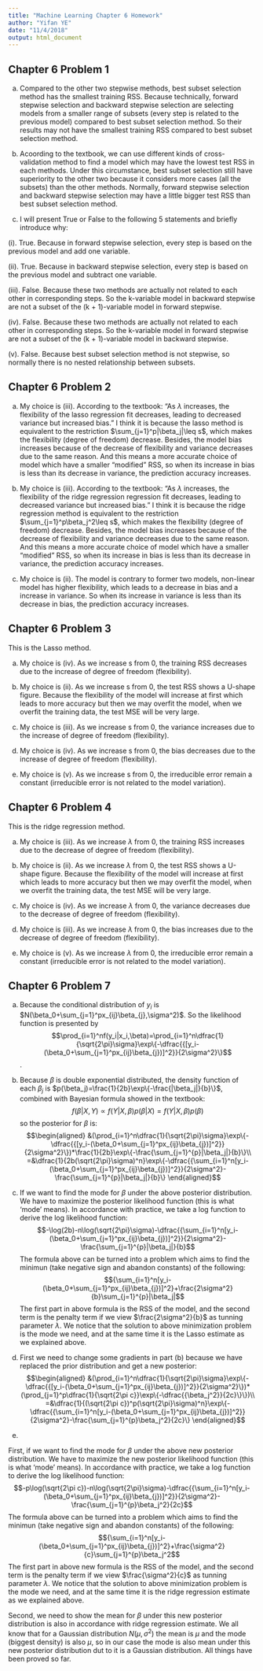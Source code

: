 ```yaml
---
title: "Machine Learning Chapter 6 Homework"
author: "Yifan YE"
date: "11/4/2018"
output: html_document
---
```

## Chapter 6 Problem 1
(a) Compared to the other two stepwise methods, best subset selection method has the smallest training RSS. Because technically, forward stepwise selection and backward stepwise selection are selecting models from a smaller range of subsets (every step is related to the previous model) compared to best subset selection method. So their results may not have the smallest training RSS compared to best subset selection method.

(b) Acoording to the textbook, we can use different kinds of cross-validation method to find a model which may have the lowest test RSS in each methods. Under this circumstance, best subset selection still have superiority to the other two because it considers more cases (all the subsets) than the other methods. Normally, forward stepwise selection and backward stepwise selection may have a little bigger test RSS than best subset selection method.

(c) I will present True or False to the following 5 statements and briefly introduce why:

(i). True. Because in forward stepwise selection, every step is based on the previous model and add one variable.

(ii). True. Because in backward stepwise selection, every step is based on the previous model and subtract one variable.

(iii). False. Because these two methods are actually not related to each other in corresponding steps. So the k-variable model in backward stepwise are not a subset of the (k + 1)-variable model in forward stepwise.

(iv). False. Because these two methods are actually not related to each other in corresponding steps. So the k-variable model in forward stepwise are not a subset of the (k + 1)-variable model in backward stepwise.

(v). False. Because best subset selection method is not stepwise, so normally there is no nested relationship between subsets. 

## Chapter 6 Problem 2
(a) My choice is (iii). According to the textbook: "As $\lambda$ increases, the flexibility of the lasso regression fit decreases, leading to decreased variance but increased bias." I think it is because the lasso method is equivalent to the restriction $\sum_{j=1}^p|\beta_j|\leq s$, which makes the flexibility (degree of freedom) decrease. Besides, the model bias increases because of the decrease of flexibility and variance decreases due to the same reason. And this means a more accurate choice of model which have a smaller "modified" RSS, so when its increase in bias is less than its decrease in variance, the prediction accuracy increases. 

(b) My choice is (iii). According to the textbook: "As $\lambda$ increases, the flexibility of the ridge regression regression fit decreases, leading to decreased variance but increased bias." I think it is because the ridge regression method is equivalent to the restriction $\sum_{j=1}^p\beta_j^2\leq s$, which makes the flexibility (degree of freedom) decrease. Besides, the model bias increases because of the decrease of flexibility and variance decreases due to the same reason. And this means a more accurate choice of model which have a smaller "modified" RSS, so when its increase in bias is less than its decrease in variance, the prediction accuracy increases. 

(c) My choice is (ii). The model is contrary to former two models, non-linear model has higher flexibility, which leads to a decrease in bias and a increase in variance. So when its increase in variance is less than its decrease in bias, the prediction accuracy increases. 

## Chapter 6 Problem 3
This is the Lasso method.

(a) My choice is (iv). As we increase s from 0, the training RSS decreases due to the increase of degree of freedom (flexibility). 

(b) My choice is (ii). As we increase s from 0, the test RSS shows a U-shape figure. Because the flexibility of the model will increase at first which leads to more accuracy but then we may overfit the model, when we overfit the training data, the test MSE will be very large.

(c) My choice is (iii). As we increase s from 0, the variance increases due to the increase of degree of freedom (flexibility).

(d) My choice is (iv). As we increase s from 0, the bias decreases due to the increase of degree of freedom (flexibility).

(e) My choice is (v). As we increase s from 0, the irreducible error remain a constant (irreducible error is not related to the model variation).

## Chapter 6 Problem 4
This is the ridge regression method.

(a) My choice is (iii). As we increase $\lambda$ from 0, the training RSS increases due to the decrease of degree of freedom (flexibility). 

(b) My choice is (ii). As we increase $\lambda$ from 0, the test RSS shows a U-shape figure. Because the flexibility of the model will increase at first which leads to more accuracy but then we may overfit the model, when we overfit the training data, the test MSE will be very large.

(c) My choice is (iv). As we increase $\lambda$ from 0, the variance decreases due to the decrease of degree of freedom (flexibility).

(d) My choice is (iii). As we increase $\lambda$ from 0, the bias increases due to the decrease of degree of freedom (flexibility).

(e) My choice is (v). As we increase $\lambda$ from 0, the irreducible error remain a constant (irreducible error is not related to the model variation).

## Chapter 6 Problem 7
(a) Because the conditional distribution of $y_i$ is $N(\beta_0+\sum_{j=1}^px_{ij}\beta_{j},\sigma^2)$. So the likelihood function is presented by $$\prod_{i=1}^nf(y_i|x_i,\beta)=\prod_{i=1}^n\dfrac{1}{\sqrt{2\pi}\sigma}\exp\{-\dfrac{{[y_i-(\beta_0+\sum_{j=1}^px_{ij}\beta_{j})]^2}}{2\sigma^2}\}$$. 

(b) Because $\beta$ is double exponential distributed, the density function of each $\beta_j$ is $p(\beta_j)=\frac{1}{2b}\exp\{-\frac{|\beta_j|}{b}\}$, combined with Bayesian formula showed in the textbook:
$$f(\beta|X,Y)\propto f(Y|X,\beta)p(\beta|X)=f(Y|X,\beta)p(\beta)$$
so the posterior for $\beta$ is:
$$\begin{aligned}
&(\prod_{i=1}^n\dfrac{1}{\sqrt{2\pi}\sigma}\exp\{-\dfrac{{[y_i-(\beta_0+\sum_{j=1}^px_{ij}\beta_{j})]^2}}{2\sigma^2}\})*\frac{1}{2b}\exp\{-\frac{\sum_{j=1}^{p}|\beta_j|}{b}\}\\
=&\dfrac{1}{2b(\sqrt{2\pi}\sigma)^n}\exp\{-\dfrac{{\sum_{i=1}^n[y_i-(\beta_0+\sum_{j=1}^px_{ij}\beta_{j})]^2}}{2\sigma^2}-\frac{\sum_{j=1}^{p}|\beta_j|}{b}\}
\end{aligned}$$

(c) If we want to find the mode for $\beta$ under the above posterior distribution. We have to maximize the posterior likelihood function (this is what 'mode' means). In accordance with practice, we take a log function to derive the log likelihood function:
$$-\log(2b)-n\log(\sqrt{2\pi}\sigma)-\dfrac{{\sum_{i=1}^n[y_i-(\beta_0+\sum_{j=1}^px_{ij}\beta_{j})]^2}}{2\sigma^2}-\frac{\sum_{j=1}^{p}|\beta_j|}{b}$$
The formula above can be turned into a problem which aims to find the minimun (take negative sign and abandon constants) of the following:
$${\sum_{i=1}^n[y_i-(\beta_0+\sum_{j=1}^px_{ij}\beta_{j})]^2}+\frac{2\sigma^2}{b}\sum_{j=1}^{p}|\beta_j|$$
The first part in above formula is the RSS of the model, and the second term is the penalty term if we view $\frac{2\sigma^2}{b}$ as tunning parameter $\lambda$. We notice that the solution to above minimization problem is the mode we need, and at the same time it is the Lasso estimate as we explained above.

(d) First we need to change some gradients in part (b) because we have replaced the prior distribution and get a new posterior:
$$\begin{aligned}
&(\prod_{i=1}^n\dfrac{1}{\sqrt{2\pi}\sigma}\exp\{-\dfrac{{[y_i-(\beta_0+\sum_{j=1}^px_{ij}\beta_{j})]^2}}{2\sigma^2}\})*(\prod_{j=1}^p\dfrac{1}{\sqrt{2\pi c}}\exp\{-\dfrac{{\beta_j^2}}{2c}\}\})\\
=&\dfrac{1}{(\sqrt{2\pi c})^p(\sqrt{2\pi}\sigma)^n}\exp\{-\dfrac{{\sum_{i=1}^n[y_i-(\beta_0+\sum_{j=1}^px_{ij}\beta_{j})]^2}}{2\sigma^2}-\frac{\sum_{j=1}^{p}\beta_j^2}{2c}\}
\end{aligned}$$

(e) 

First, if we want to find the mode for $\beta$ under the above new posterior distribution. We have to maximize the new posterior likelihood function (this is what 'mode' means). In accordance with practice, we take a log function to derive the log likelihood function:
$$-p\log(\sqrt{2\pi c})-n\log(\sqrt{2\pi}\sigma)-\dfrac{{\sum_{i=1}^n[y_i-(\beta_0+\sum_{j=1}^px_{ij}\beta_{j})]^2}}{2\sigma^2}-\frac{\sum_{j=1}^{p}\beta_j^2}{2c}$$
The formula above can be turned into a problem which aims to find the minimun (take negative sign and abandon constants) of the following:
$${\sum_{i=1}^n[y_i-(\beta_0+\sum_{j=1}^px_{ij}\beta_{j})]^2}+\frac{\sigma^2}{c}\sum_{j=1}^{p}\beta_j^2$$
The first part in above new formula is the RSS of the model, and the second term is the penalty term if we view $\frac{\sigma^2}{c}$ as tunning parameter $\lambda$. We notice that the solution to above minimization problem is the mode we need, and at the same time it is the ridge regression estimate as we explained above.

Second, we need to show the mean for $\beta$ under this new posterior distribution is also in accordance with ridge regression estimate. We all know that for a Gaussian distribution $N(\mu,\sigma^2)$ the mean is $\mu$ and the mode (biggest density) is also $\mu$, so in our case the mode is also mean under this new posterior distribution dut to it is a Gaussian distribution. All things have been proved so far.